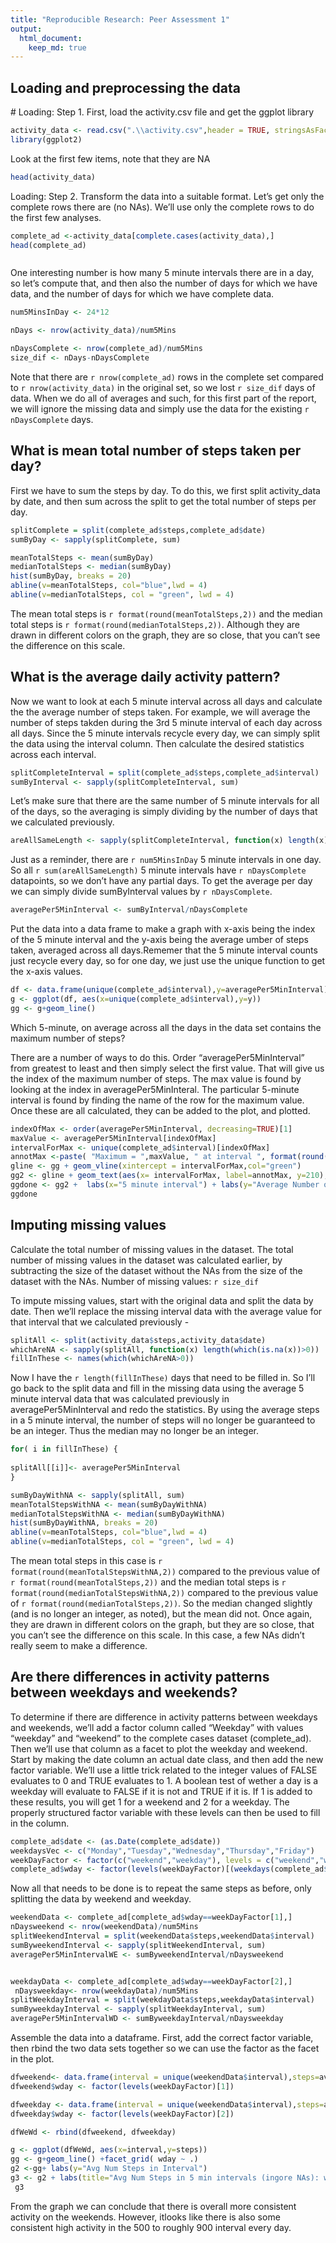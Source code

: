 ```yaml
---
title: "Reproducible Research: Peer Assessment 1"
output: 
  html_document:
    keep_md: true
---
```



## Loading and preprocessing the data
 # Loading: Step 1. First, load the activity.csv file and get the ggplot library
```r
activity_data <- read.csv(".\\activity.csv",header = TRUE, stringsAsFactors = FALSE ) 
library(ggplot2)
```
Look at the first few items, note that they are NA
```r
head(activity_data)
```
Loading: Step 2. Transform the data into a suitable format. 
Let's get only the complete rows there are (no NAs). We'll use only the complete rows to do the first few analyses. 
```r
complete_ad <-activity_data[complete.cases(activity_data),]
head(complete_ad)



```

One interesting number is how many 5 minute intervals there are in a day, so let's compute that, and then also the number of days for which we have data, and the number of days for which we have complete data. 

```r
num5MinsInDay <- 24*12

nDays <- nrow(activity_data)/num5Mins

nDaysComplete <- nrow(complete_ad)/num5Mins
size_dif <- nDays-nDaysComplete
```
Note that there are `r nrow(complete_ad)` rows in the complete set compared to `r nrow(activity_data)` in the original set, so we lost   `r size_dif` days  of data. When we do all of averages and such, for this first part of the report, we will ignore the missing data and simply use the data for the existing `r nDaysComplete` days. 

## What is mean total number of steps taken per day?

First we have to sum the steps by day. To do this, we first split activity_data by date, and then sum across the split to get the total number of steps per day. 

```r
splitComplete = split(complete_ad$steps,complete_ad$date)
sumByDay <- sapply(splitComplete, sum)

meanTotalSteps <- mean(sumByDay)
medianTotalSteps <- median(sumByDay)
hist(sumByDay, breaks = 20)
abline(v=meanTotalSteps, col="blue",lwd = 4)
abline(v=medianTotalSteps, col = "green", lwd = 4)

```

The mean total steps is `r format(round(meanTotalSteps,2))` and the median total steps is `r format(round(medianTotalSteps,2))`. Although they are drawn in different colors on the graph, they are so close, that you can't see the difference on this scale.

## What is the average daily activity pattern?
Now we want to look at each 5 minute interval across all days and calculate the the average number of steps taken. For example, we will average the number of steps takden during the 3rd 5 minute interval of each day across all days. Since the 5 minute intervals recycle every day, we can simply split the data using the interval column. Then calculate the desired statistics across each interval. 
```r
splitCompleteInterval = split(complete_ad$steps,complete_ad$interval)
sumByInterval <- sapply(splitCompleteInterval, sum)
```
Let's make sure that there are the same number of 5 minute intervals for all of the days, so the averaging is simply dividing by the number of days that we calculated previously.
```r
areAllSameLength <- sapply(splitCompleteInterval, function(x) length(x)==nDaysComplete)

```
Just as a reminder, there are `r num5MinsInDay` 5 minute intervals in one day. So all `r sum(areAllSameLength)` 5 minute intervals have `r nDaysComplete` datapoints, so we don't have any partial days. To get the average per day we can simply divide  sumByInterval values by `r nDaysComplete`.  
```r
averagePer5MinInterval <- sumByInterval/nDaysComplete

```

Put the data into a data frame to make a  graph with x-axis being the index of the 5 minute interval and the y-axis being the average umber of steps taken, averaged across all days.Rememer that the 5 minute interval counts just recycle every day, so for one day, we just use the unique function to get the x-axis values.
```r
df <- data.frame(unique(complete_ad$interval),y=averagePer5MinInterval)
g <- ggplot(df, aes(x=unique(complete_ad$interval),y=y))
gg <- g+geom_line() 
```

Which 5-minute, on average across all the days in the data set contains the maximum number of steps?

There are a number of ways to do this. Order "averagePer5MinInterval" from greatest to least and then simply select the first value. That will give us the index of the maximum number of steps. The  max value is found by looking at the index in averagePer5MinInteral. The particular 5-minute interval is found by finding the name of the row for the maximum value. Once these are all calculated, they can be added to the plot, and plotted.
```r
indexOfMax <- order(averagePer5MinInterval, decreasing=TRUE)[1]
maxValue <- averagePer5MinInterval[indexOfMax]
intervalForMax <- unique(complete_ad$interval)[indexOfMax]
annotMax <-paste( "Maximum = ",maxValue, " at interval ", format(round(intervalForMax,2)))
gline <- gg + geom_vline(xintercept = intervalForMax,col="green") 
gg2 <- gline + geom_text(aes(x= intervalForMax, label=annotMax, y=210), colour="blue", vjust = 1.2) 
ggdone <- gg2 +  labs(x="5 minute interval") + labs(y="Average Number of Steps in Interval") + labs(title="Average Number of Steps in 5 minute intervals over 53 days")
ggdone

```

## Imputing missing values
Calculate the total number of missing values in the dataset. 
The total number of missing values in the dataset was calculated earlier, by subtracting the size of the dataset without the NAs from the size of the dataset with the NAs. 
Number of missing values: `r size_dif`

To impute missing values, start with the original data and split the data by date. Then we'll replace the missing interval data with the average value for that interval that we calculated previously - 
```r
splitAll <- split(activity_data$steps,activity_data$date)
whichAreNA <- sapply(splitAll, function(x) length(which(is.na(x))>0))
fillInThese <- names(which(whichAreNA>0))
```
Now I have the `r length(fillInThese) ` days that need to be filled in. So I'll go back to the split data and fill in the missing data using the average 5 minute interval data that was calculated previously in averagePer5MinInterval and redo the statistics. By using the average steps in a 5 minute interval, the number of steps will no longer be guaranteed to be an integer. Thus the median may no longer be an integer.

```r
for( i in fillInThese) {
      
splitAll[[i]]<- averagePer5MinInterval
}

sumByDayWithNA <- sapply(splitAll, sum)
meanTotalStepsWithNA <- mean(sumByDayWithNA)
medianTotalStepsWithNA <- median(sumByDayWithNA)
hist(sumByDayWithNA, breaks = 20)
abline(v=meanTotalSteps, col="blue",lwd = 4)
abline(v=medianTotalSteps, col = "green", lwd = 4)

```

The mean total steps in this case is `r format(round(meanTotalStepsWithNA,2))` compared to the previous value of  `r format(round(meanTotalSteps,2))` and the median total steps is `r format(round(medianTotalStepsWithNA,2))` compared to the previous value of `r format(round(medianTotalSteps,2))`. So the median changed slightly (and is no longer an integer, as noted), but the mean did not. Once again, they are drawn in different colors on the graph, but they are so close, that you can't see the difference on this scale. In this case, a few NAs didn't really seem to make a difference.

## Are there differences in activity patterns between weekdays and weekends?

To determine if there are difference in activity patterns between weekdays and weekends, we'll add a factor column called "Weekday" with values "weekday" and "weekend" to the complete cases dataset (complete_ad). Then we'll use that column as a facet to plot the weekday and weekend. Start by making the date column an actual date class, and then add the new factor variable. We'll use a little trick related to the integer values of FALSE evaluates to 0 and TRUE evaluates to 1. A boolean test of wether a day is a weekday will evaluate to FALSE if it is not and TRUE if it is. If 1 is added to these results, you will get 1 for a weekend and 2 for a weekday. The properly structured factor variable with these levels can then be used to fill in the column.

```r
complete_ad$date <- (as.Date(complete_ad$date))
weekdaysVec <- c("Monday","Tuesday","Wednesday","Thursday","Friday")
weekDayFactor <- factor(c("weekend","weekday"), levels = c("weekend","weekday"))
complete_ad$wday <- factor(levels(weekDayFactor)[(weekdays(complete_ad$date) %in% weekdaysVec +1)])

```
Now all that needs to be done is to repeat the same steps as before, only splitting the data by weekend and weekday.
```r
weekendData <- complete_ad[complete_ad$wday==weekDayFactor[1],]
nDaysweekend <- nrow(weekendData)/num5Mins
splitWeekendInterval = split(weekendData$steps,weekendData$interval)
sumByweekendInterval <- sapply(splitWeekendInterval, sum)
averagePer5MinIntervalWE <- sumByweekendInterval/nDaysweekend


weekdayData <- complete_ad[complete_ad$wday==weekDayFactor[2],]
 nDaysweekday<- nrow(weekdayData)/num5Mins
splitWeekdayInterval = split(weekdayData$steps,weekdayData$interval)
sumByweekdayInterval <- sapply(splitWeekdayInterval, sum)
averagePer5MinIntervalWD <- sumByweekdayInterval/nDaysweekday
```
Assemble the data into a dataframe. First, add the correct factor variable, then rbind the two data sets together so we can use the factor as the facet in the plot. 
```r
dfweekend<- data.frame(interval = unique(weekendData$interval),steps=averagePer5MinIntervalWE)
dfweekend$wday <- factor(levels(weekDayFactor)[1])

dfweekday <- data.frame(interval = unique(weekendData$interval),steps=averagePer5MinIntervalWD)
dfweekday$wday <- factor(levels(weekDayFactor)[2])

dfWeWd <- rbind(dfweekend, dfweekday)

g <- ggplot(dfWeWd, aes(x=interval,y=steps))
gg <- g+geom_line() +facet_grid( wday ~ .)
g2 <-gg+ labs(y="Avg Num Steps in Interval")
g3 <- g2 + labs(title="Avg Num Steps in 5 min intervals (ingore NAs): weekends & weekdays")
 g3
```

From the graph we can conclude that there is overall more consistent activity on the weekends. However, itlooks like there is also some consistent high activity in the 500 to roughly 900 interval every day.